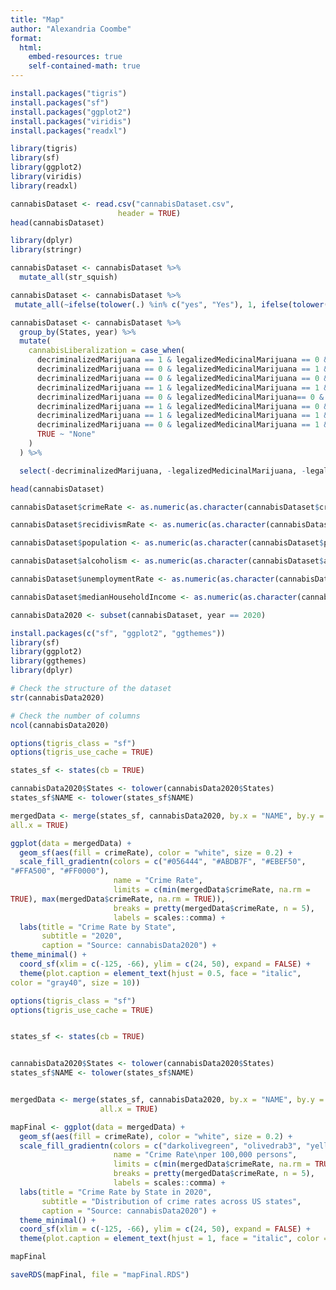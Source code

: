 ```yaml
---
title: "Map"
author: "Alexandria Coombe"
format: 
  html: 
    embed-resources: true
    self-contained-math: true
---
```


```r
install.packages("tigris")
install.packages("sf")
install.packages("ggplot2")
install.packages("viridis")
install.packages("readxl")
```

```r
library(tigris)
library(sf)
library(ggplot2)
library(viridis)
library(readxl)
```


```r
cannabisDataset <- read.csv("cannabisDataset.csv",
                        header = TRUE)
head(cannabisDataset)
```

```r
library(dplyr)
library(stringr)

cannabisDataset <- cannabisDataset %>%
  mutate_all(str_squish)

cannabisDataset <- cannabisDataset %>%
 mutate_all(~ifelse(tolower(.) %in% c("yes", "Yes"), 1, ifelse(tolower(.) %in% c("no", "No"), 0, .)))
```

```r
cannabisDataset <- cannabisDataset %>%
  group_by(States, year) %>%
  mutate(
    cannabisLiberalization = case_when( 
      decriminalizedMarijuana == 1 & legalizedMedicinalMarijuana == 0 & legalizedRecreationalMarijuana == 0 ~ "Decriminalized",
      decriminalizedMarijuana == 0 & legalizedMedicinalMarijuana == 1 & legalizedRecreationalMarijuana == 0 ~ "Medicinal",
      decriminalizedMarijuana == 0 & legalizedMedicinalMarijuana == 0 & legalizedRecreationalMarijuana == 1 ~ "Recreational",
      decriminalizedMarijuana == 1 & legalizedMedicinalMarijuana == 1 & legalizedRecreationalMarijuana == 1 ~ "Fully Legal",
      decriminalizedMarijuana == 0 & legalizedMedicinalMarijuana== 0 & legalizedRecreationalMarijuana == 0 ~ "Fully Illegal",
      decriminalizedMarijuana == 1 & legalizedMedicinalMarijuana == 0 & legalizedRecreationalMarijuana == 1 ~ "Recreational & Decriminalized",
      decriminalizedMarijuana == 1 & legalizedMedicinalMarijuana == 1 & legalizedRecreationalMarijuana == 0 ~ "Decriminalized & Medicinal",
      decriminalizedMarijuana == 0 & legalizedMedicinalMarijuana == 1 & legalizedRecreationalMarijuana == 1 ~ "Medicinal & Recreational",
      TRUE ~ "None"
    )
  ) %>%

  select(-decriminalizedMarijuana, -legalizedMedicinalMarijuana, -legalizedRecreationalMarijuana)

head(cannabisDataset)
```

```r
cannabisDataset$crimeRate <- as.numeric(as.character(cannabisDataset$crimeRate))

cannabisDataset$recidivismRate <- as.numeric(as.character(cannabisDataset$recidivismRate))

cannabisDataset$population <- as.numeric(as.character(cannabisDataset$population))

cannabisDataset$alcoholism <- as.numeric(as.character(cannabisDataset$alcoholism))

cannabisDataset$unemploymentRate <- as.numeric(as.character(cannabisDataset$unemploymentRate))

cannabisDataset$medianHouseholdIncome <- as.numeric(as.character(cannabisDataset$medianHouseholdIncome))
```

```r
cannabisData2020 <- subset(cannabisDataset, year == 2020)
```

```r
install.packages(c("sf", "ggplot2", "ggthemes"))
library(sf)
library(ggplot2)
library(ggthemes)
library(dplyr)

```

```r
# Check the structure of the dataset
str(cannabisData2020)

# Check the number of columns
ncol(cannabisData2020)
```


```r
options(tigris_class = "sf")
options(tigris_use_cache = TRUE)

states_sf <- states(cb = TRUE)

cannabisData2020$States <- tolower(cannabisData2020$States)
states_sf$NAME <- tolower(states_sf$NAME)

mergedData <- merge(states_sf, cannabisData2020, by.x = "NAME", by.y = "States",
all.x = TRUE)

ggplot(data = mergedData) +
  geom_sf(aes(fill = crimeRate), color = "white", size = 0.2) +
  scale_fill_gradientn(colors = c("#056444", "#ABDB7F", "#EBEF50",
"#FFA500", "#FF0000"),
                       name = "Crime Rate",
                       limits = c(min(mergedData$crimeRate, na.rm =
TRUE), max(mergedData$crimeRate, na.rm = TRUE)),
                       breaks = pretty(mergedData$crimeRate, n = 5),
                       labels = scales::comma) +
  labs(title = "Crime Rate by State",
       subtitle = "2020",
       caption = "Source: cannabisData2020") +
theme_minimal() +
  coord_sf(xlim = c(-125, -66), ylim = c(24, 50), expand = FALSE) +
  theme(plot.caption = element_text(hjust = 0.5, face = "italic",
color = "gray40", size = 10))
```

```r
options(tigris_class = "sf")
options(tigris_use_cache = TRUE)


states_sf <- states(cb = TRUE)


cannabisData2020$States <- tolower(cannabisData2020$States)
states_sf$NAME <- tolower(states_sf$NAME)


mergedData <- merge(states_sf, cannabisData2020, by.x = "NAME", by.y = "States",
                    all.x = TRUE)

mapFinal <- ggplot(data = mergedData) +
  geom_sf(aes(fill = crimeRate), color = "white", size = 0.2) +
  scale_fill_gradientn(colors = c("darkolivegreen", "olivedrab3", "yellow2", "orange2", "red4"),
                       name = "Crime Rate\nper 100,000 persons",
                       limits = c(min(mergedData$crimeRate, na.rm = TRUE), max(mergedData$crimeRate, na.rm = TRUE)),
                       breaks = pretty(mergedData$crimeRate, n = 5),
                       labels = scales::comma) +
  labs(title = "Crime Rate by State in 2020",
       subtitle = "Distribution of crime rates across US states",
       caption = "Source: cannabisData2020") +
  theme_minimal() +
  coord_sf(xlim = c(-125, -66), ylim = c(24, 50), expand = FALSE) +
  theme(plot.caption = element_text(hjust = 1, face = "italic", color = "gray40", size = 10))

mapFinal
```

```r
saveRDS(mapFinal, file = "mapFinal.RDS")
```


